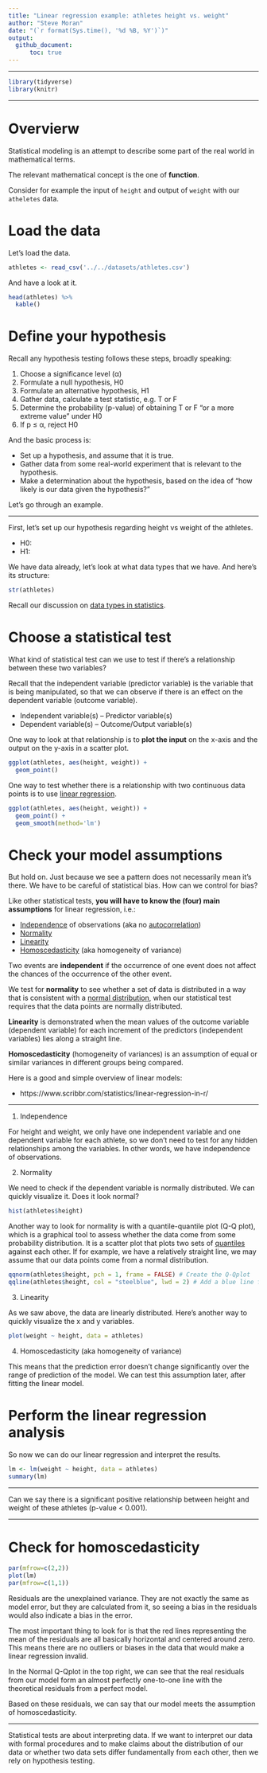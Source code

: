 ```yaml
---
title: "Linear regression example: athletes height vs. weight"
author: "Steve Moran"
date: "(`r format(Sys.time(), '%d %B, %Y')`)"
output:
  github_document:
      toc: true
---
```


***

```r
library(tidyverse)
library(knitr)
```

***

# Overvierw

Statistical modeling is an attempt to describe some part of the real world in mathematical terms.

The relevant mathematical concept is the one of **function**. 

Consider for example the input of `height` and output of `weight` with our `atheletes` data.


# Load the data

Let's load the data.

```r
athletes <- read_csv('../../datasets/athletes.csv')
```

And have a look at it.

```r
head(athletes) %>% 
  kable()
```


# Define your hypothesis

Recall any hypothesis testing follows these steps, broadly speaking:

1. Choose a significance level (α)
2. Formulate a null hypothesis, H0
3. Formulate an alternative hypothesis, H1
4. Gather data, calculate a test statistic, e.g. T or F
5. Determine the probability (p-value) of obtaining T or F "or a more extreme value" under H0
6. If p ≤ α, reject H0

And the basic process is:
  
* Set up a hypothesis, and assume that it is true.
* Gather data from some real-world experiment that is relevant to the hypothesis.
* Make a determination about the hypothesis, based on the idea of "how likely is our data given the hypothesis?"

Let's go through an example.

***

First, let's set up our hypothesis regarding height vs weight of the athletes.

* H0:
* H1:

We have data already, let's look at what data types that we have. And here's its structure:

```r
str(athletes)
```

Recall our discussion on [data types in statistics](https://github.com/bambooforest/IntroDataScience/tree/main/3_data#data-types-in-statistics).


# Choose a statistical test

What kind of statistical test can we use to test if there's a relationship between these two variables?

Recall that the independent variable (predictor variable) is the variable that is being manipulated, so that we can observe if there is an effect on the dependent variable (outcome variable).

* Independent variable(s) -- Predictor variable(s)
* Dependent variable(s) -- Outcome/Output variable(s)

One way to look at that relationship is to **plot the input** on the x-axis and the output on the y-axis in a scatter plot.

```r
ggplot(athletes, aes(height, weight)) +
  geom_point()
```

One way to test whether there is a relationship with two continuous data points is to use [linear regression](https://en.wikipedia.org/wiki/Linear_regression).

```r
ggplot(athletes, aes(height, weight)) +
  geom_point() +
  geom_smooth(method='lm')
```


# Check your model assumptions

But hold on. Just because we see a pattern does not necessarily mean it's there. We have to be careful of statistical bias. How can we control for bias?

Like other statistical tests, **you will have to know the (four) main assumptions** for linear regression, i.e.:

* [Independence](https://en.wikipedia.org/wiki/Independence_(probability_theory)) of observations (aka no [autocorrelation](https://en.wikipedia.org/wiki/Autocorrelation))
* [Normality](https://en.wikipedia.org/wiki/Normal_distribution)
* [Linearity](https://en.wikipedia.org/wiki/Linear_regression)
* [Homoscedasticity](https://en.wikipedia.org/wiki/Homoscedasticity_and_heteroscedasticity) (aka homogeneity of variance)

Two events are **independent** if the occurrence of one event does not affect the chances of the occurrence of the other event.

We test for **normality** to see whether a set of data is distributed in a way that is consistent with a [normal distribution](https://en.wikipedia.org/wiki/Normal_distribution), when our statistical test requires that the data points are normally distributed. 

**Linearity** is demonstrated when the mean values of the outcome variable (dependent variable) for each increment of the predictors (independent variables) lies along a straight line.

**Homoscedasticity** (homogeneity of variances) is an assumption of equal or similar variances in different groups being compared. 

<!--
[Parametric statistical test](https://en.wikipedia.org/wiki/Parametric_statistics) assume that data points in the sample come from a population that can be modeled by a [probability distribution](https://en.wikipedia.org/wiki/Probability_distribution) (i.e., a mathematical function that describes the probabilities of occurrence of the outcomes in an experiment) and that has a fixed set of [statistical parameters](https://en.wikipedia.org/wiki/Statistical_parameter). This assumption is important because parametric statistical tests are sensitive to any dissimilarities and uneven variance in samples will bias and skew the results.
-->

Here is a good and simple overview of linear models:

* https://www.scribbr.com/statistics/linear-regression-in-r/

***

1. Independence

For height and weight, we only have one independent variable and one dependent variable for each athlete, so we don’t need to test for any hidden relationships among the variables. In other words, we have independence of observations.

2. Normality

We need to check if the dependent variable is normally distributed. We can quickly visualize it. Does it look normal?

```r
hist(athletes$height)
```

Another way to look for normality is with a quantile-quantile plot (Q-Q plot), which is a graphical tool to assess whether the data come from some probability distribution. It is a scatter plot that plots two sets of [quantiles](https://en.wikipedia.org/wiki/Quantile) against each other. If for example, we have a relatively straight line, we may assume that our data points come from a normal distribution.

```r
qqnorm(athletes$height, pch = 1, frame = FALSE) # Create the Q-Qplot
qqline(athletes$height, col = "steelblue", lwd = 2) # Add a blue line for reference
```

3. Linearity

As we saw above, the data are linearly distributed. Here's another way to quickly visualize the x and y variables.

```r
plot(weight ~ height, data = athletes)
```


4. Homoscedasticity (aka homogeneity of variance)

This means that the prediction error doesn’t change significantly over the range of prediction of the model. We can test this assumption later, after fitting the linear model.


# Perform the linear regression analysis

So now we can do our linear regression and interpret the results.

```r
lm <- lm(weight ~ height, data = athletes)
summary(lm)
```

***

Can we say there is a significant positive relationship between height and weight of these athletes (p-value < 0.001).

***


# Check for homoscedasticity

```r
par(mfrow=c(2,2))
plot(lm)
par(mfrow=c(1,1))
```

Residuals are the unexplained variance. They are not exactly the same as model error, but they are calculated from it, so seeing a bias in the residuals would also indicate a bias in the error.

The most important thing to look for is that the red lines representing the mean of the residuals are all basically horizontal and centered around zero. This means there are no outliers or biases in the data that would make a linear regression invalid.

In the Normal Q-Qplot in the top right, we can see that the real residuals from our model form an almost perfectly one-to-one line with the theoretical residuals from a perfect model.

Based on these residuals, we can say that our model meets the assumption of homoscedasticity.

*** 
Statistical tests are about interpreting data. If we want to interpret our data with formal procedures and to make claims about the distribution of our data or whether two data sets differ fundamentally from each other, then we rely on hypothesis testing.

